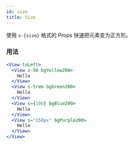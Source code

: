 ```yaml
---
id: size
title: Size
---
```


使用 `s-{size}` 格式的 Props 快速把元素变为正方形。

### 用法

```jsx live
<View toLeft>
  <View s-50 bgYellow200>
    Hello
  </View>
  <View s-5rem bgGreen200>
    Hello
  </View>
  <View s={100} bgBlue200>
    Hello
  </View>
  <View s="150px" bgPurple200>
    Hello
  </View>
</View>
```
